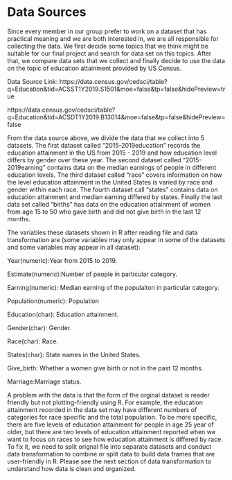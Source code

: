 # Data Sources

Since every member in our group prefer to work on a dataset that has practical meaning and we are both interested in, we are all responsible for collecting the data. We first decide some topics that we think might be suitable for our final project and search for data set on this topics. After that, we compare data sets that we collect and finally decide to use the data on the topic of education attainment provided by US Census. 

Data Source Link: https://data.census.gov/cedsci/table?q=Education&tid=ACSST1Y2019.S1501&moe=false&tp=false&hidePreview=true

https://data.census.gov/cedsci/table?q=Education&tid=ACSDT1Y2019.B13014&moe=false&tp=false&hidePreview=false

From the data source above, we divide the data that we collect into 5 datasets. The first dataset called "2015-2019education" records the education attainment in the US from 2015 - 2019 and how education level differs by gender over these year. The second dataset called "2015-2019earning" contains data on the median earnings of people in different education levels. The third dataset called "race" covers information on how the level education attainment in the United States is varied by race and gender within each race. The fourth dataset call "states" contains data on education attainment and median earning differed by states. Finally the last data set called "births" has data on the education attainment of women from age 15 to 50 who gave birth and did not give birth in the last 12 months.

The variables these datasets shown in R after reading file and data transformation are (some variables may only appear in some of the datasets and some variables may appear in all dataset):

Year(numeric):Year from 2015 to 2019. 

Estimate(numeric):Number of people in particular category. 

Earning(numeric): Median earning of the populaiton in particular category.

Population(numeric): Population

Education(char): Education attainment.

Gender(char): Gender.

Race(char): Race.

States(char): State names in the United States.

Give_birth: Whether a women give birth or not in the past 12 months.

Marriage:Marriage status.

A problem with the data is that the form of the orginal dataset is reader friendly but not plotting-friendly using R. For example, the education attainment recorded in the data set may have different numbers of categories for race specific and the total population. To be more specific, there are five levels of education attainment for people in age 25 year of older, but there are two levels of education attainment reported when we want to focus on races to see how education attainment is differed by race. To fix it, we need to split orignal file into separate datasets and conduct data transformation to combine or split data to build data frames that are user-friendly in R. Please see the next section of data transformation to understand how data is clean and organized. 